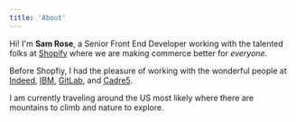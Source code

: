 ```yaml
---
title: 'About'
---
```


Hi! I'm **Sam Rose**, a Senior Front End Developer working with the talented folks at [Shopify] where we are making commerce better for _everyone_.

Before Shopfiy, I had the pleasure of working with the wonderful people at [Indeed], [IBM], [GitLab], and [Cadre5].

I am currently traveling around the US most likely where there are mountains to climb and nature to explore.

[shopify]: https://shopify.com
[indeed]: https://indeed.com
[ibm]: https://www.ibm.com/
[gitlab]: https://about.gitlab.com/
[cadre5]: https://www.cadre5.com/

